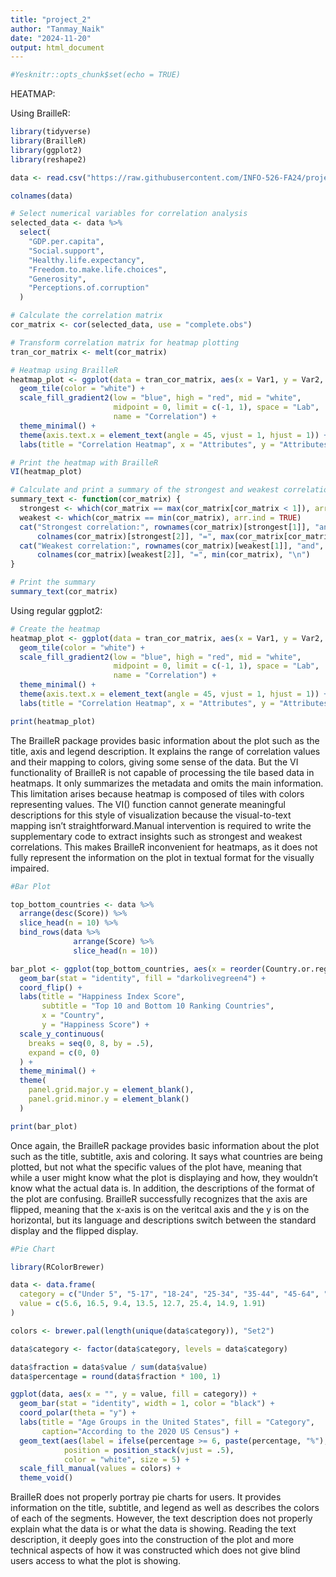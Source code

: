 ```yaml
---
title: "project_2"
author: "Tanmay_Naik"
date: "2024-11-20"
output: html_document
---
```


```r
#Yesknitr::opts_chunk$set(echo = TRUE)
```

HEATMAP:

Using BrailleR:

```r
library(tidyverse)
library(BrailleR)
library(ggplot2)
library(reshape2)
```

```r
data <- read.csv("https://raw.githubusercontent.com/INFO-526-FA24/project-2-4x4/refs/heads/main/data/world_happiness_report_2019.csv")
```

```r
colnames(data)
```

```r
# Select numerical variables for correlation analysis
selected_data <- data %>%
  select(
    "GDP.per.capita", 
    "Social.support", 
    "Healthy.life.expectancy", 
    "Freedom.to.make.life.choices", 
    "Generosity", 
    "Perceptions.of.corruption"
  )

# Calculate the correlation matrix
cor_matrix <- cor(selected_data, use = "complete.obs")

# Transform correlation matrix for heatmap plotting
tran_cor_matrix <- melt(cor_matrix)
```

```r
# Heatmap using BrailleR
heatmap_plot <- ggplot(data = tran_cor_matrix, aes(x = Var1, y = Var2, fill = value)) +
  geom_tile(color = "white") +
  scale_fill_gradient2(low = "blue", high = "red", mid = "white", 
                       midpoint = 0, limit = c(-1, 1), space = "Lab", 
                       name = "Correlation") +
  theme_minimal() +
  theme(axis.text.x = element_text(angle = 45, vjust = 1, hjust = 1)) +
  labs(title = "Correlation Heatmap", x = "Attributes", y = "Attributes")

# Print the heatmap with BrailleR
VI(heatmap_plot)
```

```r
# Calculate and print a summary of the strongest and weakest correlations
summary_text <- function(cor_matrix) {
  strongest <- which(cor_matrix == max(cor_matrix[cor_matrix < 1]), arr.ind = TRUE)
  weakest <- which(cor_matrix == min(cor_matrix), arr.ind = TRUE)
  cat("Strongest correlation:", rownames(cor_matrix)[strongest[1]], "and",
      colnames(cor_matrix)[strongest[2]], "=", max(cor_matrix[cor_matrix < 1]), "\n")
  cat("Weakest correlation:", rownames(cor_matrix)[weakest[1]], "and",
      colnames(cor_matrix)[weakest[2]], "=", min(cor_matrix), "\n")
}

# Print the summary
summary_text(cor_matrix)
```

Using regular ggplot2:

```r
# Create the heatmap
heatmap_plot <- ggplot(data = tran_cor_matrix, aes(x = Var1, y = Var2, fill = value)) +
  geom_tile(color = "white") +
  scale_fill_gradient2(low = "blue", high = "red", mid = "white", 
                       midpoint = 0, limit = c(-1, 1), space = "Lab", 
                       name = "Correlation") +
  theme_minimal() +
  theme(axis.text.x = element_text(angle = 45, vjust = 1, hjust = 1)) +
  labs(title = "Correlation Heatmap", x = "Attributes", y = "Attributes")

print(heatmap_plot)

```

The BrailleR package provides basic information about the plot such as the title, axis and legend description. It explains the range of correlation values and their mapping to colors, giving some sense of the data. But the VI functionality of BrailleR is not capable of processing the tile based data in heatmaps. It only summarizes the metadata and omits the main information. This limitation arises because heatmap is composed of tiles with colors representing values. The VI() function cannot generate meaningful descriptions for this style of visualization because the visual-to-text mapping isn't straightforward.Manual intervention is required to write the supplementary code to extract insights such as strongest and weakest correlations. This makes BrailleR inconvenient for heatmaps, as it does not fully represent the information on the plot in textual format for the visually impaired.


```r
#Bar Plot

top_bottom_countries <- data %>%
  arrange(desc(Score)) %>%           
  slice_head(n = 10) %>%              
  bind_rows(data %>%
              arrange(Score) %>%       
              slice_head(n = 10))

bar_plot <- ggplot(top_bottom_countries, aes(x = reorder(Country.or.region, Score), y = Score)) +
  geom_bar(stat = "identity", fill = "darkolivegreen4") +
  coord_flip() + 
  labs(title = "Happiness Index Score",
       subtitle = "Top 10 and Bottom 10 Ranking Countries",
       x = "Country",
       y = "Happiness Score") +
  scale_y_continuous(
    breaks = seq(0, 8, by = .5),
    expand = c(0, 0)
  ) +
  theme_minimal() +
  theme(
    panel.grid.major.y = element_blank(),
    panel.grid.minor.y = element_blank()
  )

print(bar_plot)

```

Once again, the BrailleR package provides basic information about the plot such as the title, subtitle, axis and coloring. It says what countries are being plotted, but not what the specific values of the plot have, meaning that while a user might know what the plot is displaying and how, they wouldn't know what the actual data is. In addition, the descriptions of the format of the plot are confusing. BrailleR successfully recognizes that the axis are flipped, meaning that the x-axis is on the veritcal axis and the y is on the horizontal, but its language and descriptions switch between the standard display and the flipped display.


```r
#Pie Chart

library(RColorBrewer)

data <- data.frame(
  category = c("Under 5", "5-17", "18-24", "25-34", "35-44", "45-64", "65-84", "85 and over"),
  value = c(5.6, 16.5, 9.4, 13.5, 12.7, 25.4, 14.9, 1.91)
)

colors <- brewer.pal(length(unique(data$category)), "Set2")

data$category <- factor(data$category, levels = data$category)

data$fraction = data$value / sum(data$value)
data$percentage = round(data$fraction * 100, 1)

ggplot(data, aes(x = "", y = value, fill = category)) +
  geom_bar(stat = "identity", width = 1, color = "black") +
  coord_polar(theta = "y") +
  labs(title = "Age Groups in the United States", fill = "Category",
       caption="According to the 2020 US Census") +
  geom_text(aes(label = ifelse(percentage >= 6, paste(percentage, "%"), "")),
            position = position_stack(vjust = .5),
            color = "white", size = 5) +
  scale_fill_manual(values = colors) +
  theme_void() 

```

BrailleR does not properly portray pie charts for users. It provides information on the title, subtitle, and legend as well as describes the colors of each of the segments. However, the text description does not properly explain what the data is or what the data is showing. Reading the text description, it deeply goes into the construction of the plot and more technical aspects of how it was constructed which does not give blind users access to what the plot is showing.

